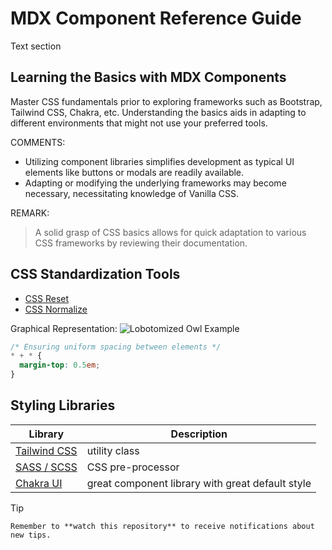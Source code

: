 # MDX Component Reference Guide

Text section

## Learning the Basics with MDX Components


<Callout emoji="💡">
  Master CSS fundamentals prior to exploring frameworks such as Bootstrap,
  Tailwind CSS, Chakra, etc. Understanding the basics aids in adapting to
  different environments that might not use your preferred tools.
</Callout>

COMMENTS:

- Utilizing component libraries simplifies development as typical UI elements like buttons or modals are readily available.
- Adapting or modifying the underlying frameworks may become necessary, necessitating knowledge of Vanilla CSS.

REMARK:

> A solid grasp of CSS basics allows for quick adaptation to various CSS frameworks by reviewing their documentation.

## CSS Standardization Tools

- [CSS Reset](https://meyerweb.com/eric/tools/css/reset/)
- [CSS Normalize](https://github.com/necolas/normalize.css/blob/master/normalize.css)

Graphical Representation:
![Lobotomized Owl Example](https://alistapart.com/wp-content/uploads/2014/10/owl_1.png?w=960)

```css highlight=1
/* Ensuring uniform spacing between elements */
* + * {
  margin-top: 0.5em;
}
```

## Styling Libraries

| Library                                               | Description                                      |
| ----------------------------------------------------- | ------------------------------------------------ |
| [Tailwind CSS](https://npmjs.com/package/tailwindcss) | utility class                                    |
| [SASS / SCSS](https://npmjs.com/package/sass)         | CSS pre-processor                                |
| [Chakra UI](https://npmjs.com/package/chakra-ui)      | great component library with great default style |

> [!TIP]

    Remember to **watch this repository** to receive notifications about new tips.
